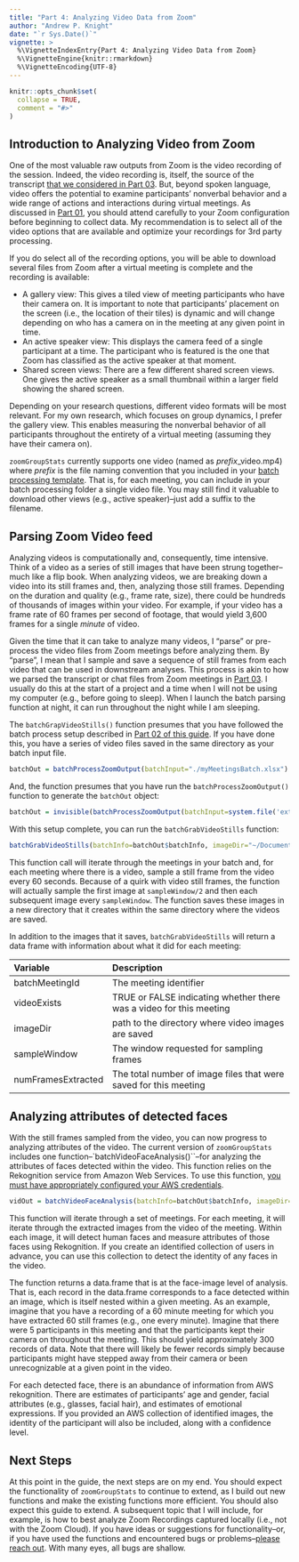 ```yaml
---
title: "Part 4: Analyzing Video Data from Zoom"
author: "Andrew P. Knight"
date: "`r Sys.Date()`"
vignette: >
  %\VignetteIndexEntry{Part 4: Analyzing Video Data from Zoom}
  %\VignetteEngine{knitr::rmarkdown}
  %\VignetteEncoding{UTF-8}
---
```


```r
knitr::opts_chunk$set(
  collapse = TRUE,
  comment = "#>"
)
```

## Introduction to Analyzing Video from Zoom

One of the most valuable raw outputs from Zoom is the video recording of the session. Indeed, the video recording is, itself, the source of the transcript [that we considered in Part 03](http://zoomgroupstats.org/articles/part03-analyze-zoom-conversation-data.html). But, beyond spoken language, video offers the potential to examine participants' nonverbal behavior and a wide range of actions and interactions during virtual meetings. As discussed in [Part 01](http://zoomgroupstats.org/articles/part01-configure-zoom.html), you should attend carefully to your Zoom configuration before beginning to collect data. My recommendation is to select all of the video options that are available and optimize your recordings for 3rd party processing. 

If you do select all of the recording options, you will be able to download several files from Zoom after a virtual meeting is complete and the recording is available: 

* A gallery view: This gives a tiled view of meeting participants who have their camera on. It is important to note that participants' placement on the screen (i.e., the location of their tiles) is dynamic and will change depending on who has a camera on in the meeting at any given point in time. 
* An active speaker view: This displays the camera feed of a single participant at a time. The participant who is featured is the one that Zoom has classified as the active speaker at that moment. 
* Shared screen views: There are a few different shared screen views. One gives the active speaker as a small thumbnail within a larger field showing the shared screen. 

Depending on your research questions, different video formats will be most relevant. For my own research, which focuses on group dynamics, I prefer the gallery view. This enables measuring the nonverbal behavior of all participants throughout the entirety of a virtual meeting (assuming they have their camera on). 

`zoomGroupStats` currently supports one video (named as *prefix*_video.mp4) where *prefix* is the file naming convention that you included in your [batch processing template](https://github.com/andrewpknight/zoomGroupStats/blob/main/inst/extdata/myMeetingsBatch.xlsx). That is, for each meeting, you can include in your batch processing folder a single video file. You may still find it valuable to download other views (e.g., active speaker)--just add a suffix to the filename. 

## Parsing Zoom Video feed

Analyzing videos is computationally and, consequently, time intensive. Think of a video as a series of still images that have been strung together--much like a flip book. When analyzing videos, we are breaking down a video into its still frames and, then, analyzing those still frames. Depending on the duration and quality (e.g., frame rate, size), there could be hundreds of thousands of images within your video. For example, if your video has a frame rate of 60 frames per second of footage, that would yield 3,600 frames for a single *minute* of video. 

Given the time that it can take to analyze many videos, I "parse" or pre-process the video files from Zoom meetings before analyzing them. By "parse", I mean that I sample and save a sequence of still frames from each video that can be used in downstream analyses. This process is akin to how we parsed the transcript or chat files from Zoom meetings in [Part 03](http://zoomgroupstats.org/articles/part03-analyze-zoom-conversation-data.html). I usually do this at the start of a project and a time when I will not be using my computer (e.g., before going to sleep). When I launch the batch parsing function at night, it can run throughout the night while I am sleeping. 

The `batchGrapVideoStills()` function presumes that you have followed the batch process setup described in [Part 02 of this guide](http://zoomgroupstats.org/articles/part02-process-zoom-files.html). If you have done this, you have a series of video files saved in the same directory as your batch input file. 

```r
batchOut = batchProcessZoomOutput(batchInput="./myMeetingsBatch.xlsx")
```

And, the function presumes that you have run the `batchProcessZoomOutput()` function to generate the `batchOut` object: 

```r
batchOut = invisible(batchProcessZoomOutput(batchInput=system.file('extdata', 'myMeetingsBatch.xlsx', package = 'zoomGroupStats')))
```

With this setup complete, you can run the `batchGrabVideoStills` function: 

```r
batchGrabVideoStills(batchInfo=batchOut$batchInfo, imageDir="~/Documents/myMeetings/videoImages", sampleWindow=60)
```

This function call will iterate through the meetings in your batch and, for each meeting where there is a video, sample a still frame from the video every 60 seconds. Because of a quirk with video still frames, the function will actually sample the first image at `sampleWindow/2` and then each subsequent image every `sampleWindow`. The function saves these images in a new directory that it creates within the same directory where the videos are saved. 

In addition to the images that it saves, `batchGrabVideoStills` will return a data frame with information about what it did for each meeting:

| Variable | Description |
|:---------------|:-----------------------------------------|
| batchMeetingId | The meeting identifier |
| videoExists | TRUE or FALSE indicating whether there was a video for this meeting |
| imageDir |path to the directory where video images are saved |
| sampleWindow | The window requested for sampling frames |
| numFramesExtracted | The total number of image files that were saved for this meeting |

## Analyzing attributes of detected faces

With the still frames sampled from the video, you can now progress to analyzing attributes of the video. The current version of `zoomGroupStats` includes one function--`batchVideoFaceAnalysis()``--for analyzing the attributes of faces detected within the video. This function relies on the Rekognition service from Amazon Web Services. To use this function, [you must have appropriately configured your AWS credentials](https://github.com/paws-r/paws/blob/main/docs/credentials.md).

```r
vidOut = batchVideoFaceAnalysis(batchInfo=batchOut$batchInfo, imageDir="~/Documents/meetingImages", sampleWindow=60, facesCollectionID="group-r")
```

This function will iterate through a set of meetings. For each meeting, it will iterate through the extracted images from the video of the meeting. Within each image, it will detect human faces and measure attributes of those faces using Rekognition. If you create an identified collection of users in advance, you can use this collection to detect the identity of any faces in the video. 

The function returns a data.frame that is at the face-image level of analysis. That is, each record in the data.frame corresponds to a face detected within an image, which is itself nested within a given meeting. As an example, imagine that you have a recording of a 60 minute meeting for which you have extracted 60 still frames (e.g., one every minute). Imagine that there were 5 participants in this meeting and that the participants kept their camera on throughout the meeting. This should yield approximately 300 records of data. Note that there will likely be fewer records simply because participants might have stepped away from their camera or been unrecognizable at a given point in the video. 

For each detected face, there is an abundance of information from AWS rekognition. There are estimates of participants' age and gender, facial attributes (e.g., glasses, facial hair), and estimates of emotional expressions. If you provided an AWS collection of identified images, the identity of the participant will also be included, along with a confidence level. 

## Next Steps

At this point in the guide, the next steps are on my end. You should expect the functionality of `zoomGroupStats` to continue to extend, as I build out new functions and make the existing functions more efficient. You should also expect this guide to extend. A subsequent topic that I will include, for example, is how to best analyze Zoom Recordings captured locally (i.e., not with the Zoom Cloud). If you have ideas or suggestions for functionality--or, if you have used the functions and encountered bugs or problems--[please reach out](mailto:knightap@wustl.edu). With many eyes, all bugs are shallow. 